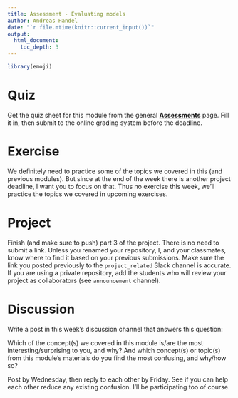 ```yaml
---
title: Assessment - Evaluating models
author: Andreas Handel
date: "`r file.mtime(knitr::current_input())`"
output: 
  html_document:
    toc_depth: 3
---
```



```r
library(emoji)
```



# Quiz

Get the quiz sheet for this module from the general [__Assessments__](./Course_Assessments.html) page. Fill it in, then submit to the online grading system before the deadline. 


# Exercise

We definitely need to practice some of the topics we covered in this (and previous modules). But since at the end of the week there is another project deadline, I want you to focus on that. Thus no exercise this week, we'll practice the topics we covered in upcoming exercises.


# Project

Finish (and make sure to push) part 3 of the project. There is no need to submit a link. Unless you renamed your repository, I, and your classmates, know where to find it based on your previous submissions. Make sure the link you posted previously to the `project_related` Slack channel is accurate. If you are using a private repository, add the students who will review your project as collaborators (see `announcement` channel).



# Discussion

Write a post in this week's discussion channel that answers this question:

Which of the concept(s) we covered in this module is/are the most interesting/surprising to you, and why? And which concept(s) or topic(s) from this module's materials do you find the most confusing, and why/how so? 

Post by Wednesday, then reply to each other by Friday. See if you can help each other reduce any existing confusion. I'll be participating too of course.

